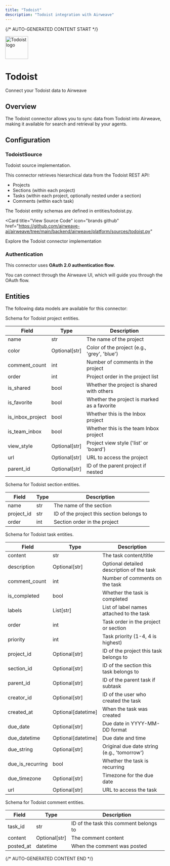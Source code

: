 ```yaml
---
title: "Todoist"
description: "Todoist integration with Airweave"
---
```


{/* AUTO-GENERATED CONTENT START */}



<div className="connector-header">
  <img src="icon.svg" alt="Todoist logo" width="72" height="72" className="connector-icon" />
  <div className="connector-info">
    <h1>Todoist</h1>
    <p>Connect your Todoist data to Airweave</p>
  </div>
</div>

## Overview

The Todoist connector allows you to sync data from Todoist into Airweave, making it available for search and retrieval by your agents.

## Configuration


### TodoistSource

Todoist source implementation.

This connector retrieves hierarchical data from the Todoist REST API:
- Projects
- Sections (within each project)
- Tasks (within each project, optionally nested under a section)
- Comments (within each task)

The Todoist entity schemas are defined in entities/todoist.py.


<Card
  title="View Source Code"
  icon="brands github"
  href="https://github.com/airweave-ai/airweave/tree/main/backend/airweave/platform/sources/todoist.py"
>
  Explore the Todoist connector implementation
</Card>

### Authentication

This connector uses **OAuth 2.0 authentication flow**.

You can connect through the Airweave UI, which will guide you through the OAuth flow.


## Entities

The following data models are available for this connector:

<Accordion title="TodoistProjectEntity">

Schema for Todoist project entities.

| Field | Type | Description |
|-------|------|-------------|
| name | str | The name of the project |
| color | Optional[str] | Color of the project (e.g., 'grey', 'blue') |
| comment_count | int | Number of comments in the project |
| order | int | Project order in the project list |
| is_shared | bool | Whether the project is shared with others |
| is_favorite | bool | Whether the project is marked as a favorite |
| is_inbox_project | bool | Whether this is the Inbox project |
| is_team_inbox | bool | Whether this is the team Inbox project |
| view_style | Optional[str] | Project view style ('list' or 'board') |
| url | Optional[str] | URL to access the project |
| parent_id | Optional[str] | ID of the parent project if nested |

</Accordion>
<Accordion title="TodoistSectionEntity">

Schema for Todoist section entities.

| Field | Type | Description |
|-------|------|-------------|
| name | str | The name of the section |
| project_id | str | ID of the project this section belongs to |
| order | int | Section order in the project |

</Accordion>
<Accordion title="TodoistTaskEntity">

Schema for Todoist task entities.

| Field | Type | Description |
|-------|------|-------------|
| content | str | The task content/title |
| description | Optional[str] | Optional detailed description of the task |
| comment_count | int | Number of comments on the task |
| is_completed | bool | Whether the task is completed |
| labels | List[str] | List of label names attached to the task |
| order | int | Task order in the project or section |
| priority | int | Task priority (1-4, 4 is highest) |
| project_id | Optional[str] | ID of the project this task belongs to |
| section_id | Optional[str] | ID of the section this task belongs to |
| parent_id | Optional[str] | ID of the parent task if subtask |
| creator_id | Optional[str] | ID of the user who created the task |
| created_at | Optional[datetime] | When the task was created |
| due_date | Optional[str] | Due date in YYYY-MM-DD format |
| due_datetime | Optional[datetime] | Due date and time |
| due_string | Optional[str] | Original due date string (e.g., 'tomorrow') |
| due_is_recurring | bool | Whether the task is recurring |
| due_timezone | Optional[str] | Timezone for the due date |
| url | Optional[str] | URL to access the task |

</Accordion>
<Accordion title="TodoistCommentEntity">

Schema for Todoist comment entities.

| Field | Type | Description |
|-------|------|-------------|
| task_id | str | ID of the task this comment belongs to |
| content | Optional[str] | The comment content |
| posted_at | datetime | When the comment was posted |

</Accordion>




{/* AUTO-GENERATED CONTENT END */}
